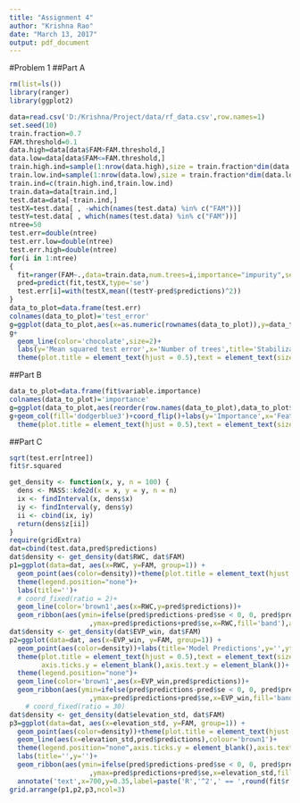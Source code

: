 ```yaml
---
title: "Assignment 4"
author: "Krishna Rao"
date: "March 13, 2017"
output: pdf_document
---
```


#Problem 1
##Part A
```r
rm(list=ls())
library(ranger)
library(ggplot2)
```



```r
data=read.csv('D:/Krishna/Project/data/rf_data.csv',row.names=1)
set.seed(10)
train.fraction=0.7
FAM.threshold=0.1
data.high=data[data$FAM>FAM.threshold,]
data.low=data[data$FAM<=FAM.threshold,]
train.high.ind=sample(1:nrow(data.high),size = train.fraction*dim(data.high)[1])
train.low.ind=sample(1:nrow(data.low),size = train.fraction*dim(data.low)[1])
train.ind=c(train.high.ind,train.low.ind)
train.data=data[train.ind,]
test.data=data[-train.ind,]
testX=test.data[ , -which(names(test.data) %in% c("FAM"))]
testY=test.data[ , which(names(test.data) %in% c("FAM"))]
ntree=50
test.err=double(ntree)
test.err.low=double(ntree)
test.err.high=double(ntree)
for(i in 1:ntree)
{
  fit=ranger(FAM~.,data=train.data,num.trees=i,importance="impurity",seed=100,keep.inbag=TRUE)
  pred=predict(fit,testX,type='se')
  test.err[i]=with(testX,mean((testY-pred$predictions)^2))
}
data_to_plot=data.frame(test.err)
colnames(data_to_plot)='test_error'
g=ggplot(data_to_plot,aes(x=as.numeric(rownames(data_to_plot)),y=data_to_plot))
g+
  geom_line(color='chocolate',size=2)+
  labs(y='Mean squared test error',x='Number of trees',title='Stabilization of test error')+
  theme(plot.title = element_text(hjust = 0.5),text = element_text(size=15))

```

##Part B
```r
data_to_plot=data.frame(fit$variable.importance)
colnames(data_to_plot)='importance'
g=ggplot(data_to_plot,aes(reorder(row.names(data_to_plot),data_to_plot$importance),data_to_plot$importance))
g+geom_col(fill='dodgerblue3')+coord_flip()+labs(y='Importance',x='Features',title='Feature importance chart')+
  theme(plot.title = element_text(hjust = 0.5),text = element_text(size=15))
```

##Part C
```r
sqrt(test.err[ntree])
fit$r.squared
```



```r
get_density <- function(x, y, n = 100) {
  dens <- MASS::kde2d(x = x, y = y, n = n)
  ix <- findInterval(x, dens$x)
  iy <- findInterval(y, dens$y)
  ii <- cbind(ix, iy)
  return(dens$z[ii])
}
require(gridExtra)
dat=cbind(test.data,pred$predictions)
dat$density <- get_density(dat$RWC, dat$FAM)
p1=ggplot(data=dat, aes(x=RWC, y=FAM, group=1)) +
  geom_point(aes(color=density))+theme(plot.title = element_text(hjust = 0.5),text = element_text(size=15))+
  theme(legend.position="none")+
  labs(title='')+
  # coord_fixed(ratio = 2)+
  geom_line(color='brown1',aes(x=RWC,y=pred$predictions))+
  geom_ribbon(aes(ymin=ifelse(pred$predictions-pred$se < 0, 0, pred$predictions-pred$se)
                    ,ymax=pred$predictions+pred$se,x=RWC,fill='band'),alpha=0.3)
dat$density <- get_density(dat$EVP_win, dat$FAM)
p2=ggplot(data=dat, aes(x=EVP_win, y=FAM, group=1)) +
  geom_point(aes(color=density))+labs(title='Model Predictions',y='',yticks='')+
  theme(plot.title = element_text(hjust = 0.5),text = element_text(size=15), 
        axis.ticks.y = element_blank(),axis.text.y = element_blank())+
  theme(legend.position="none")+
  geom_line(color='brown1',aes(x=EVP_win,pred$predictions))+
  geom_ribbon(aes(ymin=ifelse(pred$predictions-pred$se < 0, 0, pred$predictions-pred$se)
                    ,ymax=pred$predictions+pred$se,x=EVP_win,fill='band'),alpha=0.3)
    # coord_fixed(ratio = 30)
dat$density <- get_density(dat$elevation_std, dat$FAM)
p3=ggplot(data=dat, aes(x=elevation_std, y=FAM, group=1)) +
  geom_point(aes(color=density))+theme(plot.title = element_text(hjust = 0.5),text = element_text(size=15))+
  geom_line(aes(x=elevation_std,pred$predictions),colour='brown1')+
  theme(legend.position="none",axis.ticks.y = element_blank(),axis.text.y = element_blank())+
  labs(title='',y='')+
  geom_ribbon(aes(ymin=ifelse(pred$predictions-pred$se < 0, 0, pred$predictions-pred$se)
                    ,ymax=pred$predictions+pred$se,x=elevation_std,fill='band'),alpha=0.3)+
  annotate('text',x=700,y=0.35,label=paste('R','^2',' == ',round(fit$r.squared,2)),size=6,parse=TRUE)
grid.arrange(p1,p2,p3,ncol=3)
```

  
  
